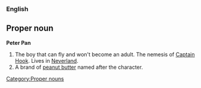 ===English===

==Proper noun==

'''Peter Pan'''

#The boy that can fly and won't become an adult. The nemesis of [[Captain Hook]]. Lives in [[neverland|Neverland]].
#A brand of [[peanut butter]] named after the character.

[[Category:Proper nouns]]